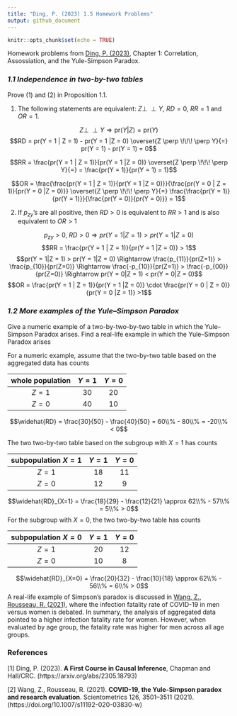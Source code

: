 ```yaml
---
title: "Ding, P. (2023) 1.5 Homework Problems"
output: github_document
---
```


```r
knitr::opts_chunk$set(echo = TRUE)
```

Homework problems from [Ding, P. (2023)](#1), Chapter 1: Correlation, Assossiation, and the Yule-Simpson Paradox.

### *1.1 Independence in two-by-two tables*

Prove (1) and (2) in Proposition 1.1.

(1) The following statements are equivalent: $Z \perp \!\!\! \perp Y$, $RD = 0$, $RR = 1$ and $OR = 1$.

$$Z \perp \!\!\! \perp Y \Rightarrow \textrm{pr}(Y|Z) = \textrm{pr}(Y)$$
$$RD = pr(Y = 1 | Z = 1) - pr(Y = 1 |Z = 0) \overset{Z \perp \!\!\! \perp Y}{=} pr(Y = 1) - pr(Y = 1) = 0$$

$$RR = \frac{pr(Y = 1 | Z = 1)}{pr(Y = 1 |Z = 0)} \overset{Z \perp \!\!\! \perp Y}{=} = \frac{pr(Y = 1)}{pr(Y = 1) = 1}$$

$$OR = \frac{\frac{pr(Y = 1 | Z = 1)}{pr(Y = 1 |Z = 0)}}{\frac{pr(Y = 0 | Z = 1)}{pr(Y = 0 |Z = 0)}} \overset{Z \perp \!\!\! \perp Y}{=} \frac{\frac{pr(Y = 1)}{pr(Y = 1)}}{\frac{pr(Y = 0)}{pr(Y = 0)}} = 1$$

(2) If $p_{zy}$'s are all positive, then $RD > 0$ is equivalent to $RR > 1$ and is also equivalent to $OR > 1$

$$p_{zy} > 0,\; RD > 0 \Rightarrow pr(Y = 1|Z = 1) > pr(Y = 1|Z = 0)$$
$$RR = \frac{pr(Y = 1 | Z = 1)}{pr(Y = 1 |Z = 0)} > 1$$
$$pr(Y = 1|Z = 1) > pr(Y = 1|Z = 0) \Rightarrow \frac{p_{11}}{pr(Z=1)} > \frac{p_{10}}{pr(Z=0)} \Rightarrow \frac{-p_{10}}{pr(Z=1)} > \frac{-p_{00}}{pr(Z=0)} \Rightarrow pr(Y = 0|Z = 1) < pr(Y = 0|Z = 0)$$
$$OR = \frac{pr(Y = 1 | Z = 1)}{pr(Y = 1 |Z = 0)} \cdot \frac{pr(Y = 0 | Z = 0)}{pr(Y = 0 |Z = 1)} >1$$

### *1.2 More examples of the Yule–Simpson Paradox*

Give a numeric example of a two-by-two-by-two table in which the Yule–
Simpson Paradox arises. Find a real-life example in which the Yule–Simpson Paradox arises

For a numeric example, assume that the two-by-two table based on the aggregated data has counts

| whole population | $Y = 1$ | $Y = 0$ |
|:----------------:|:-------:|:-------:|
|      $Z = 1$     |    30   |    20   |
|      $Z = 0$     |    40   |    10   |

$$\widehat{RD} = \frac{30}{50} - \frac{40}{50} = 60\\% - 80\\% = -20\\% < 0$$

The two two-by-two table based on the subgroup with $X = 1$ has counts

| subpopulation $X = 1$ | $Y = 1$ | $Y = 0$ |
|:---------------------:|:-------:|:-------:|
|        $Z = 1$        |    18   |    11   |
|        $Z = 0$        |    12   |    9    |

$$\widehat{RD}_{X=1} = \frac{18}{29} - \frac{12}{21} \approx 62\\% - 57\\% = 5\\% > 0$$
For the subgroup with $X = 0$, the two two-by-two table has counts

| subpopulation $X = 0$ | $Y = 1$ | $Y = 0$ |
|:-------------------:|:-------:|:-------:|
|       $Z = 1$       |    20   |    12   |
|       $Z = 0$       |    10   |    8    |


$$\widehat{RD}_{X=0} = \frac{20}{32} - \frac{10}{18} \approx 62\\% - 56\\% = 6\\% > 0$$
A real-life example of Simpson's paradox is discussed in [Wang, Z., Rousseau, R. (2021)](#2), where the infection fatality rate of COVID-19 in men versus women is debated. In summary, the analysis of aggregated data pointed to a higher infection fatality rate for women. However, when evaluated by age group, the fatality rate was higher for men across all age groups.

### References

[1] <a id="2">Ding, P. (2023)</a>. **A First Course in Causal Inference**, Chapman and Hall/CRC. (https://arxiv.org/abs/2305.18793)

[2] <a id="1">Wang, Z., Rousseau, R. (2021)</a>. **COVID-19, the Yule-Simpson paradox and research evaluation**. Scientometrics 126, 3501–3511 (2021). (https://doi.org/10.1007/s11192-020-03830-w)